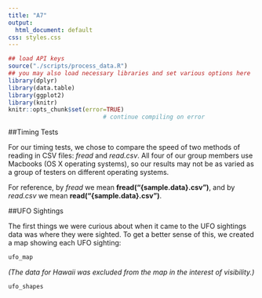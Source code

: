 ```yaml
---
title: "A7"
output:
  html_document: default
css: styles.css
---
```



```r
## load API keys
source("./scripts/process_data.R")
## you may also load necessary libraries and set various options here
library(dplyr)
library(data.table)
library(ggplot2)
library(knitr)
knitr::opts_chunk$set(error=TRUE)
                           # continue compiling on error
```

##Timing Tests

For our timing tests, we chose to compare the speed of two methods of reading in CSV files: _fread_ and _read.csv_. All four of our group members use Macbooks (OS X operating systems), so our results may not be as varied as a group of testers on different operating systems.

For reference, by _fread_ we mean **fread("{sample.data}.csv")**, and by _read.csv_ we mean **read("{sample.data}.csv")**.



##UFO Sightings

The first things we were curious about when it came to the UFO sightings data was where they were sighted. To get a better sense of this, we created a map showing each UFO sighting:


```r

ufo_map

```

*(The data for Hawaii was excluded from the map in the interest of visibility.)*


```r

ufo_shapes

```



